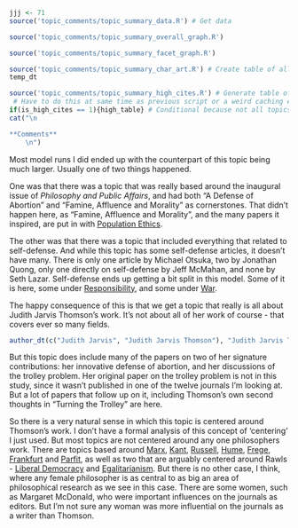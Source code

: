 ```r
jjj <- 71
source('topic_comments/topic_summary_data.R') # Get data
```

```r
source('topic_comments/topic_summary_overall_graph.R')
```

```r
source('topic_comments/topic_summary_facet_graph.R')
```

```r
source('topic_comments/topic_summary_char_art.R') # Create table of all articles in topic
temp_dt
```

```r
source('topic_comments/topic_summary_high_cites.R') # Generate table of highly cited articles. 
 # Have to do this at same time as previous script or a weird caching error occurs.
if(is_high_cites == 1){high_table} # Conditional because not all topics have high cites
cat("\n

**Comments**
	\n")
```

Most model runs I did ended up with the counterpart of this topic being much larger. Usually one of two things happened.

One was that there was a topic that was really based around the inaugural issue of _Philosophy and Public Affairs_, and had both "A Defense of Abortion" and "Famine, Affluence and Morality" as cornerstones. That didn't happen here, as "Famine, Affluence and Morality", and the many papers it inspired, are put in with [Population Ethics](#topic83).

The other was that there was a topic that included everything that related to self-defense. And while this topic has some self-defense articles, it doesn't have many. There is only one article by Michael Otsuka, two by Jonathan Quong, only one directly on self-defense by Jeff McMahan, and none by Seth Lazar. Self-defense ends up getting a bit split in this model. Some of it is here, some under [Responsibility](#topic35), and some under [War](#topic41).

The happy consequence of this is that we get a topic that really is all about Judith Jarvis Thomson's work. It's not about all of her work of course - that covers ever so many fields.

```r
author_dt(c("Judith Jarvis", "Judith Jarvis Thomson"), "Judith Jarvis Thomson")
```

But this topic does include many of the papers on two of her signature contributions: her innovative defense of abortion, and her discussions of the trolley problem. Her original paper on the trolley problem is not in this study, since it wasn't published in one of the twelve journals I'm looking at. But a lot of papers that follow up on it, including Thomson's own second thoughts in "Turning the Trolley" are here.

So there is a very natural sense in which this topic is centered around Thomson's work. I don't have a formal analysis of this concept of 'centering' I just used. But most topics are not centered around any one philosophers work. There are topics based around [Marx](#topic23), [Kant](#topic32), [Russell](#topic43), [Hume](#topic45), [Frege](#topic64), [Frankfurt](#topic77) and [Parfit](#topic83), as well as two that are arguably centered around Rawls - [Liberal Democracy](#topic52) and [Egalitarianism](#topic65). But there is no other case, I think, where any female philosopher is as central to as big an area of philosophical research as we see in this case. There are some women, such as Margaret McDonald, who were important influences on the journals as editors. But I'm not sure any woman was more influential on the journals as a writer than Thomson.
